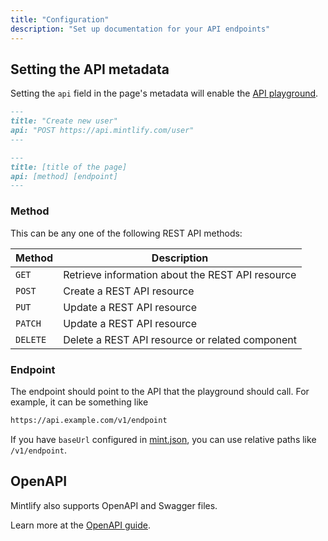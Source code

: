 ```yaml
---
title: "Configuration"
description: "Set up documentation for your API endpoints"
---
```


## Setting the API metadata

Setting the `api` field in the page's metadata will enable the [API playground](/api-playground).

<CodeGroup>

```md Example
---
title: "Create new user"
api: "POST https://api.mintlify.com/user"
---
```

```md Format
---
title: [title of the page]
api: [method] [endpoint]
---
```

</CodeGroup>

### Method

This can be any one of the following REST API methods:

| Method   | Description                                      |
| -------- | ------------------------------------------------ |
| `GET`    | Retrieve information about the REST API resource |
| `POST`   | Create a REST API resource                       |
| `PUT`    | Update a REST API resource                       |
| `PATCH`  | Update a REST API resource                       |
| `DELETE` | Delete a REST API resource or related component  |

### Endpoint

The endpoint should point to the API that the playground should call. For example, it can be something like

```bash
https://api.example.com/v1/endpoint
```

<Note>

If you have `baseUrl` configured in [mint.json](/settings/global), you can use relative paths like `/v1/endpoint`.

</Note>

## OpenAPI

Mintlify also supports OpenAPI and Swagger files.

<Snippet file="api-playground/openapi.mdx" />

Learn more at the [OpenAPI guide](/api-playground/openapi).
